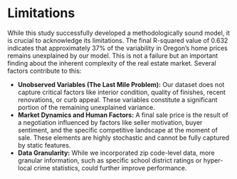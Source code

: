 # Limitations

While this study successfully developed a methodologically sound model, it is crucial to acknowledge its limitations. The final R-squared value of 0.632 indicates that approximately 37% of the variability in Oregon's home prices remains unexplained by our model. This is not a failure but an important finding about the inherent complexity of the real estate market. Several factors contribute to this:

* **Unobserved Variables (The Last Mile Problem):** Our dataset does not capture critical factors like interior condition, quality of finishes, recent renovations, or curb appeal. These variables constitute a significant portion of the remaining unexplained variance.
* **Market Dynamics and Human Factors:** A final sale price is the result of a negotiation influenced by factors like seller motivation, buyer sentiment, and the specific competitive landscape at the moment of sale. These elements are highly stochastic and cannot be fully captured by static features.
* **Data Granularity:** While we incorporated zip code-level data, more granular information, such as specific school district ratings or hyper-local crime statistics, could further improve performance.

